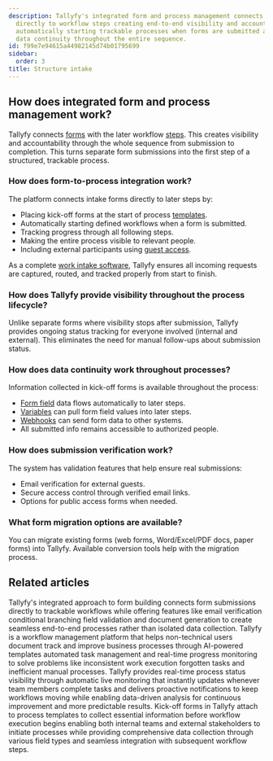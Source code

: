 ```yaml
---
description: Tallyfy's integrated form and process management connects intake forms
  directly to workflow steps creating end-to-end visibility and accountability by
  automatically starting trackable processes when forms are submitted and maintaining
  data continuity throughout the entire sequence.
id: f99e7e94615a44982145d74b01795699
sidebar:
  order: 3
title: Structure intake
---
```


## How does integrated form and process management work?

Tallyfy connects [forms](/products/pro/tracking-and-tasks/tasks/what-are-form-fields-in-tallyfy/) with the later workflow [steps](/products/pro/tracking-and-tasks/processes/). This creates visibility and accountability through the whole sequence from submission to completion. This turns separate form submissions into the first step of a structured, trackable process.

<lite-vimeo videoid="903080370"></lite-vimeo>

### How does form-to-process integration work?

The platform connects intake forms directly to later steps by:
- Placing kick-off forms at the start of process [templates](/products/pro/documenting/templates/).
- Automatically starting defined workflows when a form is submitted.
- Tracking progress through all following steps.
- Making the entire process visible to relevant people.
- Including external participants using [guest access](/products/pro/documenting/guests/).

As a complete [work intake software](https://tallyfy.com/solutions/work-intake-software/), Tallyfy ensures all incoming requests are captured, routed, and tracked properly from start to finish.

### How does Tallyfy provide visibility throughout the process lifecycle?

Unlike separate forms where visibility stops after submission, Tallyfy provides ongoing status tracking for everyone involved (internal and external). This eliminates the need for manual follow-ups about submission status.

### How does data continuity work throughout processes?

Information collected in kick-off forms is available throughout the process:
- [Form field](/products/pro/tracking-and-tasks/tasks/what-are-form-fields-in-tallyfy/) data flows automatically to later steps.
- [Variables](/products/pro/documenting/templates/variables/) can pull form field values into later steps.
- [Webhooks](/products/pro/integrations/webhooks/) can send form data to other systems.
- All submitted info remains accessible to authorized people.

### How does submission verification work?

The system has validation features that help ensure real submissions:
- Email verification for external guests.
- Secure access control through verified email links.
- Options for public access forms when needed.

### What form migration options are available?

You can migrate existing forms (web forms, Word/Excel/PDF docs, paper forms) into Tallyfy. Available conversion tools help with the migration process.


## Related articles
<CardGrid>
<LinkTitleCard header="<b>How To > Build effective forms</b>" href="/products/pro/tutorials/how-to/build-effective-forms/" > Tallyfy's integrated approach to form building connects form submissions directly to trackable workflows while offering features like email verification conditional branching field validation and document generation to create seamless end-to-end processes rather than isolated data collection. </LinkTitleCard>
<LinkTitleCard header="<b>Introduction</b>" href="/products/pro/" > Tallyfy is a workflow management platform that helps non-technical users document track and improve business processes through AI-powered templates automated task management and real-time progress monitoring to solve problems like inconsistent work execution forgotten tasks and inefficient manual processes. </LinkTitleCard>
<LinkTitleCard header="<b>Features > Real time status</b>" href="/products/pro/tutorials/features/real-time-status/" > Tallyfy provides real-time process status visibility through automatic live monitoring that instantly updates whenever team members complete tasks and delivers proactive notifications to keep workflows moving while enabling data-driven analysis for continuous improvement and more predictable results. </LinkTitleCard>
<LinkTitleCard header="<b>Triggers > Launch via a kick-off form</b>" href="/products/pro/launching/triggers/kick-off-forms/" > Kick-off forms in Tallyfy attach to process templates to collect essential information before workflow execution begins enabling both internal teams and external stakeholders to initiate processes while providing comprehensive data collection through various field types and seamless integration with subsequent workflow steps. </LinkTitleCard>
</CardGrid>